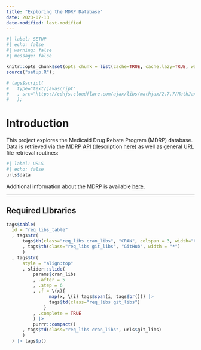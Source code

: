 ```yaml
---
title: "Exploring the MDRP Database"
date: 2023-07-13
date-modified: last-modified
---
```


```r
#| label: SETUP
#| echo: false
#| warning: false
#| message: false

knitr::opts_chunk$set(opts_chunk = list(cache=TRUE, cache.lazy=TRUE, warning=FALSE, message=FALSE))
source("setup.R");

# tags$script(
#   type="text/javascript"
#   , src="https://cdnjs.cloudflare.com/ajax/libs/mathjax/2.7.7/MathJax.js?config=TeX-MML-AM_CHTML"
#   );
```
# Introduction

This project explores the Medicaid Drug Rebate Program (MDRP) database.  Data is retrieved via the MDRP [API](https://data.medicaid.gov/dataset/0ad65fe5-3ad3-5d79-a3f9-7893ded7963a) (description [here](https://www.medicaid.gov/medicaid/prescription-drugs/medicaid-drug-rebate-program/medicaid-drug-rebate-program-data/index.html)) as well as general URL file retrieval routines:

```r
#| label: URLS
#| echo: false
urls$data
```

Additional information about the MDRP is available [here](https://www.kff.org/medicaid/issue-brief/understanding-the-medicaid-prescription-drug-rebate-program/).

<hr>

## Required LIbraries

```r
tags$table(
  id = "req_libs_table"
  , tags$tr(
      tags$th(class="req_libs cran_libs", "CRAN", colspan = 3, width="67%; ")
      , tags$th(class="req_libs git_libs", "GitHub", width = "*")
      )
  , tags$tr(
      style = "align:top"
      , slider::slide(
          params$cran_libs
          , .after = 5
          , .step = 6
          , .f = \(x){ 
                map(x, \(i) tags$span(i, tags$br())) |> 
                tags$td(class="req_libs git_libs")
              }
          , .complete = TRUE
          ) |> 
          purrr::compact()
      , tags$td(class="req_libs cran_libs", urls$git_libs)
      )
  ) |> tags$p()
```
